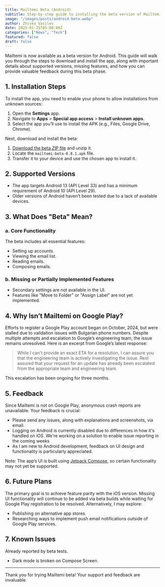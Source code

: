 ```yaml
---
title: Mailtemi Beta (Android)
subtitle: Step-by-step guide to installing the beta version of Mailtemi on Android, along with supported versions, feedback, and future plans.
image: "/images/posts/android-beta.webp"
author: Zhivko Vasilev
date: 2025-01-25T05:00:00Z
categories: ["News", "Tech"]
featured: false
draft: false
---
```


Mailtemi is now available as a beta version for Android. This guide will walk you through the steps to download and install the app, along with important details about supported versions, missing features, and how you can provide valuable feedback during this beta phase.

## 1. Installation Steps

To install the app, you need to enable your phone to allow installations from unknown sources:

1. Open the **Settings** app.
2. Navigate to **Apps** > **Special app access** > **Install unknown apps**.
3. Select the app you’ll use to install the APK (e.g., Files, Google Drive, Chrome).

Next, download and install the beta:

1. [Download the beta ZIP file](https://user.fm/files/v2-00c0931b328f936b957afd06dfe77d92/mailtemi-beta.zip) and unzip it.
2. Locate the `mailtemi-beta-0.8.1.apk` file.
3. Transfer it to your device and use the chosen app to install it.

## 2. Supported Versions

- The app targets Android 13 (API Level 33) and has a minimum requirement of Android 10 (API Level 29).
- Older versions of Android haven’t been tested due to a lack of available devices.

## 3. What Does "Beta" Mean?

### a. Core Functionality
The beta includes all essential features:
- Setting up accounts.
- Viewing the email list.
- Reading emails.
- Composing emails.

### b. Missing or Partially Implemented Features
- Secondary settings are not available in the UI.
- Features like "Move to Folder" or "Assign Label" are not yet implemented.

## 4. Why Isn’t Mailtemi on Google Play?

Efforts to register a Google Play account began on October, 2024, but were stalled due to validation issues with Bulgarian phone numbers. Despite multiple attempts and escalation to Google’s engineering team, the issue remains unresolved. Here is an excerpt from Google’s latest response:

> While I can't provide an exact ETA for a resolution, I can assure you that the engineering team is actively investigating the issue. Rest assured that your request for an update has already been escalated from the appropriate team and engineering team.

This escalation has been ongoing for three months.

## 5. Feedback

Since Mailtemi is not on Google Play, anonymous crash reports are unavailable. Your feedback is crucial:

- Please send any issues, along with explanations and screenshots, via email.
- Logging on Android is currently disabled due to differences in how it's handled on iOS. We're working on a solution to enable issue reporting in the coming weeks
- As I am new to Android development, feedback on UI design and functionality is particularly appreciated.

Note: The app’s UI is built using [Jetpack Compose](https://developer.android.com/compose), so certain functionality may not yet be supported.

## 6. Future Plans

The primary goal is to achieve feature parity with the iOS version. Missing UI functionality will continue to be added via beta builds while waiting for Google Play registration to be resolved. Alternatively, I may explore:

- Publishing on alternative app stores.
- Researching ways to implement push email notifications outside of Google Play services.


## 7. Known Issues

  Already reported by beta tests.
- Dark mode is broken on Compose Screen.

---

Thank you for trying Mailtemi beta! Your support and feedback are invaluable.
   
